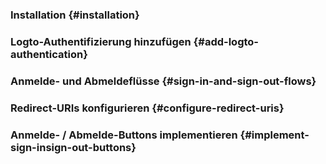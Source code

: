 

<GuideTip />

### Installation \{#installation}

<Installation />

### Logto-Authentifizierung hinzufügen \{#add-logto-authentication}

<AddAuthentication />

### Anmelde- und Abmeldeflüsse \{#sign-in-and-sign-out-flows}

<SignInAndSignOutFlows />

### Redirect-URIs konfigurieren \{#configure-redirect-uris}

<ConfigureRedirectUris />

### Anmelde- / Abmelde-Buttons implementieren \{#implement-sign-insign-out-buttons}

<ImplementButtons />

<Checkpoint />

